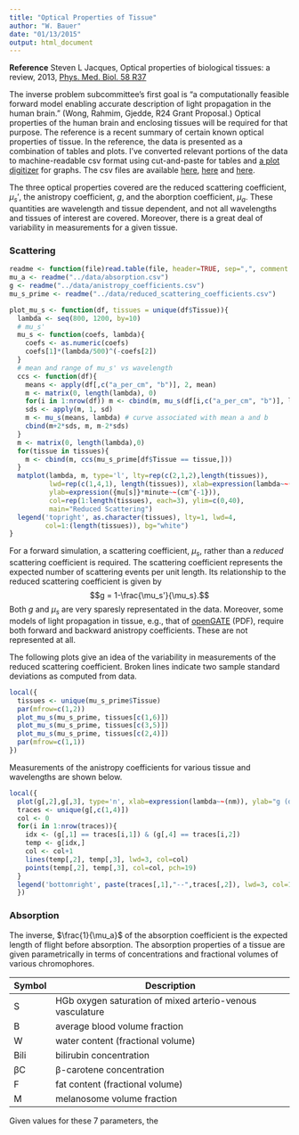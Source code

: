 ```yaml
---
title: "Optical Properties of Tissue"
author: "W. Bauer"
date: "01/13/2015"
output: html_document
---
```


**Reference** Steven L Jacques, Optical properties of biological tissues: a review, 2013, [Phys. Med. Biol. 58 R37](http://iopscience.iop.org/0031-9155/58/11/R37)

The inverse problem subcommittee's first goal is "a computationally feasible forward model enabling accurate description of light propagation in the human brain." (Wong, Rahmim, Gjedde, R24 Grant Proposal.) Optical properties of the human brain and enclosing tissues will be required for that purpose. The reference is a recent summary of certain known optical properties of tissue. In the reference, the data is presented as a combination of tables and plots. I've converted relevant portions of the data to machine-readable csv format using cut-and-paste for tables and [a plot digitizer](http://plotdigitizer.sourceforge.net/) for graphs. The csv files are available [here](../data/absorption.csv), [here](../data/anistropy_coefficients.csv) and [here](../data/reduced_scattering_coefficients.csv).

The three optical properties covered are the reduced scattering coefficient, $\mu_s'$, the anistropy coefficient, $g$, and the aborption coefficient, $\mu_a$. These quantities are wavelength and tissue dependent, and not all wavelengths and tissues of interest are covered. Moreover, there is a great deal of variability in measurements for a given tissue.

### Scattering

```r
readme <- function(file)read.table(file, header=TRUE, sep=",", comment.char="#")
mu_a <- readme("../data/absorption.csv")
g <- readme("../data/anistropy_coefficients.csv")
mu_s_prime <- readme("../data/reduced_scattering_coefficients.csv")

plot_mu_s <- function(df, tissues = unique(df$Tissue)){
  lambda <- seq(800, 1200, by=10)
  # mu_s'
  mu_s <- function(coefs, lambda){
    coefs <- as.numeric(coefs)
    coefs[1]*(lambda/500)^(-coefs[2])
  }
  # mean and range of mu_s' vs wavelength
  ccs <- function(df){
    means <- apply(df[,c("a_per_cm", "b")], 2, mean)
    m <- matrix(0, length(lambda), 0)
    for(i in 1:nrow(df)) m <- cbind(m, mu_s(df[i,c("a_per_cm", "b")], lambda))
    sds <- apply(m, 1, sd)
    m <- mu_s(means, lambda) # curve associated with mean a and b
    cbind(m+2*sds, m, m-2*sds)
  }
  m <- matrix(0, length(lambda),0)
  for(tissue in tissues){
    m <- cbind(m, ccs(mu_s_prime[df$Tissue == tissue,]))
  }
  matplot(lambda, m, type='l', lty=rep(c(2,1,2),length(tissues)), 
          lwd=rep(c(1,4,1), length(tissues)), xlab=expression(lambda~~(nm)), 
          ylab=expression({mu[s]}*minute~~(cm^{-1})),
          col=rep(1:length(tissues), each=3), ylim=c(0,40),
          main="Reduced Scattering")
  legend('topright', as.character(tissues), lty=1, lwd=4, 
         col=1:(length(tissues)), bg="white")
}
```


For a forward simulation, a scattering coefficient, $\mu_s$, rather than a *reduced* scattering coefficient is required. The scattering coefficient represents the expected number of scattering events per unit length. Its relationship to the reduced scattering coefficient is given by$$g = 1-\frac{\mu_s'}{\mu_s}.$$ Both $g$ and $\mu_s$ are very sparesly representated in the data. Moreover, some models of light propagation in tissue, e.g., that of [openGATE](http://www.opengatecollaboration.org/sites/opengatecollaboration.org/files/Cuplov2014.pdf) (PDF), require both forward and backward anistropy coefficients. These are not represented at all.

The following plots give an idea of the variability in measurements of the reduced scattering coefficient. Broken lines indicate two sample standard deviations as computed from data. 

```r
local({
  tissues <- unique(mu_s_prime$Tissue)
  par(mfrow=c(1,2))
  plot_mu_s(mu_s_prime, tissues[c(1,6)])
  plot_mu_s(mu_s_prime, tissues[c(3,5)])
  plot_mu_s(mu_s_prime, tissues[c(2,4)])
  par(mfrow=c(1,1))
})

```

Measurements of the anistropy coefficients for various tissue and wavelengths are shown below. 

```r
local({
  plot(g[,2],g[,3], type='n', xlab=expression(lambda~~(nm)), ylab="g (dimensionless)", main="Anistropy Coefficients")
  traces <- unique(g[,c(1,4)])
  col <- 0
  for(i in 1:nrow(traces)){
    idx <- (g[,1] == traces[i,1]) & (g[,4] == traces[i,2])
    temp <- g[idx,]
    col <- col+1
    lines(temp[,2], temp[,3], lwd=3, col=col)
    points(temp[,2], temp[,3], col=col, pch=19)
  }
  legend('bottomright', paste(traces[,1],"--",traces[,2]), lwd=3, col=1:nrow(traces)) 
  })
```


### Absorption

The inverse, $\frac{1}{\mu_a}$ of the absorption coefficient is the expected length of flight before absorption. The absorption properties of a tissue are given parametrically in terms of concentrations and fractional volumes of various chromophores.

Symbol | Description
-------|------------
S | HGb oxygen saturation of mixed arterio-venous vasculature
B | average blood volume fraction
W | water content (fractional volume)
Bili | bilirubin concentration 
βC | β-carotene concentration 
F | fat content (fractional volume)
M | melanosome volume fraction

Given values for these 7 parameters, the 
